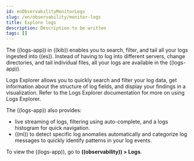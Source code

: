 ```yaml
---
id: enObservabilityMonitorLogs
slug: /en/observability/monitor-logs
title: Explore logs
description: Description to be written
tags: []
---
```


<div id="monitor-logs"></div>

The ((logs-app)) in ((kib)) enables you to search, filter, and tail all your logs
ingested into ((es)). Instead of having to log into different servers, change
directories, and tail individual files, all your logs are available in the ((logs-app)).

Logs Explorer allows you to quickly search and filter your log data, get information about the structure of log fields, and display your findings in a visualization.
Refer to the <DocLink id="enObservabilityExploreLogs">Logs Explorer</DocLink> documentation for more on using Logs Explorer.

The ((logs-app)) also provides:

* live <DocLink id="enObservabilityTailLogs">streaming of logs</DocLink>, filtering using auto-complete, and a logs histogram for quick navigation.
* ((ml)) to detect specific <DocLink id="enObservabilityInspectLogAnomalies">log anomalies</DocLink> automatically and <DocLink id="enObservabilityCategorizeLogs">categorize log messages</DocLink> to quickly identify patterns in your
    log events.

To view the ((logs-app)), go to **((observability)) > Logs**.
